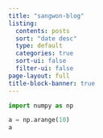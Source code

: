 ```yaml
---
title: "sangwon-blog"
listing:
  contents: posts
  sort: "date desc"
  type: default
  categories: true
  sort-ui: false
  filter-ui: false
page-layout: full
title-block-banner: true
---
```


```python
import numpy as np

a = np.arange(10)
a
```
